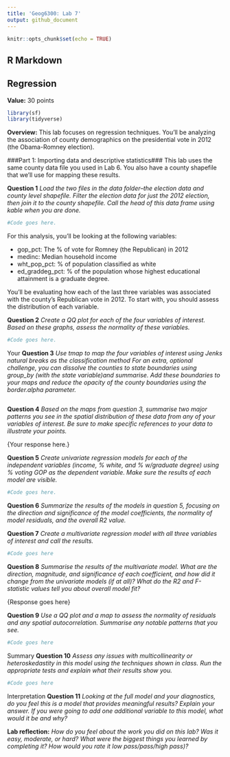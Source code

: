 ```yaml
---
title: 'Geog6300: Lab 7'
output: github_document
---
```


```r
knitr::opts_chunk$set(echo = TRUE)
```

## R Markdown

## Regression

**Value:** 30 points

```r
library(sf)
library(tidyverse)
```

**Overview:**
This lab focuses on regression techniques. You'll be analyzing the association of county demographics on the presidential vote in 2012 (the Obama-Romney election).

###Part 1: Importing data and descriptive statistics###
This lab uses the same county data file you used in Lab 6. You also have a county shapefile that we'll use for mapping these results.

**Question 1** _Load the two files in the data folder--the election data and county level shapefile. Filter the election data for just the 2012 election, then join it to the county shapefile. Call the head of this data frame using kable when you are done._

```r
#Code goes here.
```

For this analysis, you'll be looking at the following variables:

* gop_pct: The % of vote for Romney (the Republican) in 2012
* medinc: Median household income
* wht_pop_pct: % of population classified as white
* ed_graddeg_pct: % of the population whose highest educational attainment is a graduate degree.

You'll be evaluating how each of the last three variables was associated with the county's Republican vote in 2012. To start with, you should assess the distribution of each variable.

**Question 2** _Create a QQ plot for each of the four variables of interest. Based on these graphs, assess the normality of these variables._

```r
#Code goes here.
```

{Your assessment of the variables' normality goes here.}

**Question 3** _Use tmap to map the four variables of interest using Jenks natural breaks as the classification method For an extra, optional challenge, you can dissolve the counties to state boundaries using group_by (with the state variable)and summarise. Add these boundaries to your maps and reduce the opacity of the county boundaries using the border.alpha parameter._

```r

```


**Question 4** _Based on the maps from question 3, summarise two major patterns you see in the spatial distribution of these data from any of your variables of interest. Be sure to make specific references to your data to illustrate your points._

{Your response here.}


**Question 5** _Create univariate regression models for each of the independent variables (income, % white, and % w/graduate degree) using % voting GOP as the dependent variable. Make sure the results of each model are visible._

```r
#Code goes here.
```

**Question 6** _Summarize the results of the models in question 5, focusing on the direction and significance of the model coefficients, the normality of model residuals, and the overall R2 value._

**Question 7** _Create a multivariate regression model with all three variables of interest and call the results._

```r
#Code goes here
```

**Question 8** _Summarise the results of the multivariate model. What are the direction, magnitude, and significance of each coefficient, and how did it change from the univariate models (if at all)? What do the R2 and F-statistic values tell you about overall model fit?_

{Response goes here}

**Question 9** _Use a QQ plot and a map to assess the normality of residuals and any spatial autocorrelation. Summarise any notable patterns that you see._

```r
#Code goes here
```

{Summary goes here}

**Question 10** _Assess any issues with multicollinearity or heteroskedastity in this model using the techniques shown in class. Run the appropriate tests and explain what their results show you._

```r
#Code goes here
```

{Interpretation goes here}

**Question 11** _Looking at the full model and your diagnostics, do you feel this is a model that provides meaningful results? Explain your answer. If you were going to add one additional variable to this model, what would it be and why?_

**Lab reflection:** _How do you feel about the work you did on this lab? Was it easy, moderate, or hard? What were the biggest things you learned by completing it? How would you rate it low pass/pass/high pass)?_
